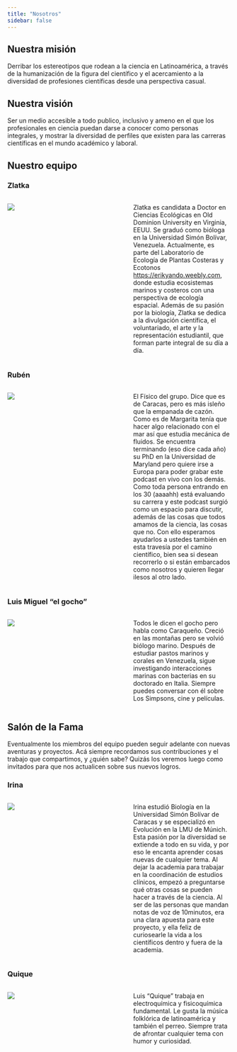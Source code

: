```yaml
---
title: "Nosotros"
sidebar: false
---
```


## Nuestra misión

Derribar los estereotipos que rodean a la ciencia en Latinoamérica, a través de la humanización de la figura del científico y el acercamiento a la diversidad de profesiones científicas desde una perspectiva casual.

## Nuestra visión

Ser un medio accesible a todo publico, inclusivo y ameno en el que los profesionales en ciencia puedan darse a conocer como personas integrales, y mostrar la diversidad de perfiles que existen para las carreras científicas en el mundo académico y laboral.

## Nuestro equipo

### Zlatka

:::::{.columns}
::: {.column width="47.5%"}

![](gallery/zlatka.jpg)

:::
::: {.column width="5%"}
:::
::: {.column width="47.5%"}

Zlatka es candidata a Doctor en Ciencias Ecológicas en Old Dominion University en Virginia, EEUU. Se graduó como bióloga en la Universidad Simón Bolívar, Venezuela. Actualmente, es parte del Laboratorio de Ecología de Plantas Costeras y Ecotonos [https://erikyando.weebly.com](https://erikyando.weebly.com/), donde estudia ecosistemas marinos y costeros con una perspectiva de ecología espacial. Además de su pasión por la biología, Zlatka se dedica a la divulgación científica, el voluntariado, el arte y la representación estudiantil, que forman parte integral de su día a día.

:::


:::::

### Rubén

:::::{.columns}


::: {.column width="47.5%"}

![](gallery/ruben_orig.jpeg)

:::
::: {.column width="5%"}
:::
::: {.column width="47.5%"}
El Físico del grupo. Dice que es de Caracas, pero es más isleño que la empanada de cazón. Como es de Margarita tenía que hacer algo relacionado con el mar así que estudia mecánica de fluidos. Se encuentra terminando (eso dice cada año) su PhD en la Universidad de Maryland pero quiere irse a Europa para poder grabar este podcast en vivo con los demás. Como toda persona entrando en los 30 (aaaahh) está evaluando su carrera y este podcast surgió como un espacio para discutir, además de las cosas que todos amamos de la ciencia, las cosas que no. Con ello esperamos ayudarlos a ustedes también en esta travesía por el camino científico, bien sea si desean recorrerlo o si están embarcados como nosotros y quieren llegar ilesos al otro lado.
:::

:::::





### Luis Miguel "el gocho"

:::::{.columns}


::: {.column width="47.5%"}

![](gallery/gocho_orig.jpeg)

:::
::: {.column width="5%"}
:::
::: {.column width="47.5%"}
Todos le dicen el gocho pero habla como Caraqueño. Creció en las montañas pero se volvió biólogo marino. Después de estudiar pastos marinos y corales en Venezuela, sigue investigando interacciones marinas con bacterias en su doctorado en Italia. Siempre puedes conversar con él sobre Los Simpsons, cine y películas.
:::


:::::

## Salón de la Fama

Eventualmente los miembros del equipo pueden seguir adelante con nuevas aventuras y proyectos. Acá siempre recordamos sus contribuciones y el trabajo que compartimos, y ¿quién sabe? Quizás los veremos luego como invitados para que nos actualicen sobre sus nuevos logros.

### Irina

:::::{.columns}
::: {.column width="47.5%"}
![](gallery/irina_orig.jpeg)
:::
::: {.column width="5%"}
:::
::: {.column width="47.5%"}
Irina estudió Biología en la Universidad Simón Bolívar de Caracas y se especializó en Evolución en la LMU de Múnich. Esta pasión por la diversidad se extiende a todo en su vida, y por eso le encanta aprender cosas nuevas de cualquier tema. Al dejar la academia para trabajar en la coordinación de estudios clínicos, empezó a preguntarse qué otras cosas se pueden hacer a través de la ciencia. Al ser de las personas que mandan notas de voz de 10minutos, era una clara apuesta para este proyecto, y ella feliz de curiosearle la vida a los científicos dentro y fuera de la academia.
:::
:::::
### Quique
:::::{.columns}
::: {.column width="47.5%"}

![](gallery/quique_orig.jpeg)
:::
::: {.column width="5%"}
:::
::: {.column width="47.5%"}
Luis "Quique" trabaja en electroquímica y fisicoquímica fundamental. Le gusta la música folklórica de latinoamérica y también el perreo. Siempre trata de afrontar cualquier tema con humor y curiosidad.
:::
:::::